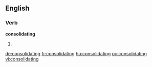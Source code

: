 ==English==

===Verb===
'''consolidating'''

# {{present participle of|consolidate}}

[[de:consolidating]]
[[fr:consolidating]]
[[hu:consolidating]]
[[oc:consolidating]]
[[vi:consolidating]]